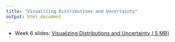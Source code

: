 ```yaml
---
title: "Visualizing Distributions and Uncertainty"
output: html_document
---
```


- Week 6 slides: [Visualizing Distributions and Uncertainty ( <i class="far fa-file-pdf"></i> 5 MB)](../../files/slides/05_viz-distributions.pdf)

